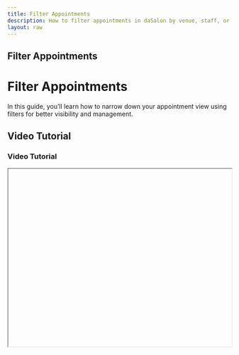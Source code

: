 ```yaml
---
title: Filter Appointments
description: How to filter appointments in daSalon by venue, staff, or status.
layout: raw
---
```



<div className="mdx-content">

## Filter Appointments

<h1 className="text-3xl font-bold text-gray-900 mb-4">Filter Appointments</h1>

In this guide, you’ll learn how to narrow down your appointment view using filters for better visibility and management.

## Video Tutorial

<h3 className="text-xl font-medium text-gray-800 mb-2">Video Tutorial</h3>

<iframe
  width="100%"
  height="400"
  title="Filter appointments tutorial"
  allowFullScreen
  className="rounded-lg"
/>

---

## **Filter by Venue, Staff, or Status**

*Purpose*: Easily find specific appointments and manage your schedule with precision.

### Steps:

## Filtering by Venue
<h3 className="text-xl font-medium text-gray-800 mb-2">Filtering by Venue</h3>

*Use this when you want to see appointments for a specific salon branch.*

### Steps:

❶ **Navigate to Calendar**
    
    From the dashboard, click on the  **Calendar** option in the left sidebar.
    
❷ **Access the Filter Options**
    
    Once on the Calendar page, look at the top navigation bar near the "Calendar" heading.
    
    You’ll see three filter dropdowns: **Venue**, **Staff**, and **Status**. Click the **first dropdown** labeled **Venue**.
    
❸ **Choose a Venue**
    
    A dropdown list of all available salon venues will appear.
    
    Select the venue you want to view.
    
❹ **View Results**
    
    The calendar now refreshes to show only **appointments scheduled at the selected venue**.
    
    This helps you focus on a single location's activities.
    
❺ **Clear the Filter**
    
    To reset the view, simply click the **Venue dropdown again** and either:
    
    - Click the same venue again to deselect, or
    - Select "All Venues" or leave the field empty (depending on system behavior).

---

## **Filtering by Staff**
<h3 className="text-xl font-medium text-gray-800 mb-2">Filtering by Staff</h3>

*Use this when you want to focus on one team member’s appointments.*

### Steps:

❶ **Open the Calendar**
    
    From the main page, click **Calendar** in the left sidebar.
    
❷ **Select the Staff Filter**
    
    On the top navigation of the Calendar page, click the **second dropdown**, which is labeled **Staff**.
    
❸ **Choose a Staff Member**
    
    A dropdown list will appear showing all active staff.
    
    Click the name of the team member whose schedule you want to check.
    
❹ **View Results**
    
    The calendar will now show **only appointments assigned to that staff member**.
    
❺ **Clear the Filter**
    
    To remove the filter, click the **Staff dropdown** again and reset it to show all staff schedules.
    

---

## **Filtering by Appointment Status**
<h3 className="text-xl font-medium text-gray-800 mb-2">Filtering by Appointment Status</h3>

*Use this to filter by appointment state like Confirmed, Cancelled, etc.*

### Steps:

❶ **Go to Calendar**
    
    Open the **Calendar** page from the left navigation menu.
    
❷ **Click on the Status Dropdown**
    
    On the top right, next to Venue and Staff filters, you’ll see the **third dropdown** – **Status**.
    
❸ **Select a Status**
    
    Available status options include:
    
    - **New** – Recently created appointments awaiting confirmation
    - **Confirmed** – Approved appointments scheduled by the salon
    - **Completed** – Services already completed
    - **Cancelled** – Appointments canceled by the salon or client
    - **No Show** – Appointments missed by the client without cancellation
❹ **View the Filtered Results**
    
    The calendar will update to display appointments **matching only the selected status**, giving you a clear snapshot.
    
❺ **Clear the Filter**
    
    Click the **Status dropdown again** and reset it by deselecting or choosing "All Statuses".
    

---

<div className="space-y-4 mt-6">

<div className="my-10 border-t border-gray-200" />

## More questions about this

<h3 className="text-xl font-semibold text-black mb-4 mt-10"> More questions about this?</h3>
</div>

<div className="space-y-4 mt-6">
  <details className="bg-white rounded-md p-4 border border-gray-300">
    <summary
      className="font-medium text-base text-gray-900"
      style={{
        backgroundColor: 'transparent',
        outline: 'none',
        cursor: 'pointer',
        userSelect: 'none',
        listStyle: 'none',
      }}
    >
      Can I combine filters?
    </summary>
    <p className="mt-2 text-sm text-gray-700">
      Yes, you can apply multiple filters (e.g., venue + staff + status) at once to find exactly what you’re looking for.
    </p>
  </details>

  <details className="bg-white rounded-md p-4 border border-gray-300">
    <summary
      className="font-medium text-base text-gray-900"
      style={{
        backgroundColor: 'transparent',
        outline: 'none',
        cursor: 'pointer',
        userSelect: 'none',
        listStyle: 'none',
      }}
    >
      Why are no appointments showing after applying filters?
    </summary>
    <p className="mt-2 text-sm text-gray-700">
      This could happen if the selected filters don’t match any records. Try resetting the filters or adjusting the criteria.
    </p>
  </details>
</div>

---

<div className="mdx-content mt-10">

Was this article helpful?

<div style={{ display: 'flex', gap: '1rem' }}>
  <button style={{ padding: '0.5rem', borderRadius: '9999px', backgroundColor: '#f0f0f0' }}>
    <FaThumbsUp />
  </button>
  <button style={{ padding: '0.5rem', borderRadius: '9999px', backgroundColor: '#f0f0f0' }}>
    <FaThumbsDown />
  </button>
</div>
</div>
</div>
